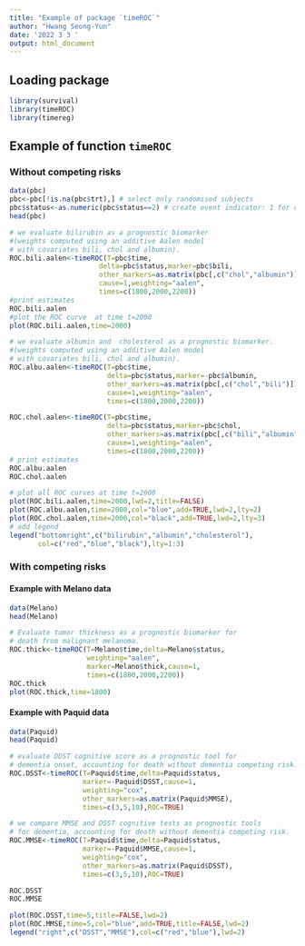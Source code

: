 ```yaml
---
title: "Example of package `timeROC`"
author: "Hwang Seong-Yun"
date: '2022 3 3 '
output: html_document
---
```


## Loading package 

```r
library(survival)
library(timeROC)
library(timereg)
```


## Example of function `timeROC`

### Without competing risks

```r
data(pbc)
pbc<-pbc[!is.na(pbc$trt),] # select only randomised subjects
pbc$status<-as.numeric(pbc$status==2) # create event indicator: 1 for death, 0 for censored
head(pbc)

# we evaluate bilirubin as a prognostic biomarker
#(weights computed using an additive Aalen model 
# with covariates bili, chol and albumin). 
ROC.bili.aalen<-timeROC(T=pbc$time,
                      delta=pbc$status,marker=pbc$bili,
                      other_markers=as.matrix(pbc[,c("chol","albumin")]),
                      cause=1,weighting="aalen",
                      times=c(1800,2000,2200))
#print estimates
ROC.bili.aalen
#plot the ROC curve  at time t=2000
plot(ROC.bili.aalen,time=2000)

# we evaluate albumin and  cholesterol as a prognostic biomarker.
#(weights computed using an additive Aalen model
# with covariates bili, chol and albumin).
ROC.albu.aalen<-timeROC(T=pbc$time,
                        delta=pbc$status,marker=-pbc$albumin,
                        other_markers=as.matrix(pbc[,c("chol","bili")]),
                        cause=1,weighting="aalen",
                        times=c(1800,2000,2200))

ROC.chol.aalen<-timeROC(T=pbc$time,
                        delta=pbc$status,marker=pbc$chol,
                        other_markers=as.matrix(pbc[,c("bili","albumin")]),
                        cause=1,weighting="aalen",
                        times=c(1800,2000,2200))
# print estimates
ROC.albu.aalen
ROC.chol.aalen

# plot all ROC curves at time t=2000
plot(ROC.bili.aalen,time=2000,lwd=2,title=FALSE)
plot(ROC.albu.aalen,time=2000,col="blue",add=TRUE,lwd=2,lty=2)
plot(ROC.chol.aalen,time=2000,col="black",add=TRUE,lwd=2,lty=3)
# add legend
legend("bottomright",c("bilirubin","albumin","cholesterol"),
       col=c("red","blue","black"),lty=1:3)
```

### With competing risks

#### Example with Melano data

```r
data(Melano)
head(Melano)

# Evaluate tumor thickness as a prognostic biomarker for
# death from malignant melanoma.
ROC.thick<-timeROC(T=Melano$time,delta=Melano$status,
                   weighting="aalen",
                   marker=Melano$thick,cause=1,
                   times=c(1800,2000,2200))
ROC.thick
plot(ROC.thick,time=1800)
```


#### Example with Paquid data

```r
data(Paquid)
head(Paquid)

# evaluate DDST cognitive score as a prognostic tool for
# dementia onset, accounting for death without dementia competing risk.
ROC.DSST<-timeROC(T=Paquid$time,delta=Paquid$status,
                  marker=-Paquid$DSST,cause=1,
                  weighting="cox",
                  other_markers=as.matrix(Paquid$MMSE),
                  times=c(3,5,10),ROC=TRUE)

# we compare MMSE and DSST cognitive tests as prognostic tools
# for dementia, accounting for death without dementia competing risk.
ROC.MMSE<-timeROC(T=Paquid$time,delta=Paquid$status,
                  marker=-Paquid$MMSE,cause=1,
                  weighting="cox",
                  other_markers=as.matrix(Paquid$DSST),
                  times=c(3,5,10),ROC=TRUE)

ROC.DSST
ROC.MMSE

plot(ROC.DSST,time=5,title=FALSE,lwd=2)
plot(ROC.MMSE,time=5,col="blue",add=TRUE,title=FALSE,lwd=2)
legend("right",c("DSST","MMSE"),col=c("red","blue"),lwd=2)
```



